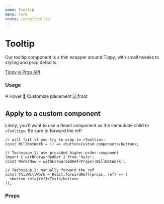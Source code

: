 ```yaml
---
name: Tooltip
menu: Core
route: /core/tooltip
---
```




# Tooltip

Our tooltip component is a thin wrapper around Tippy, with small tweaks to styling and prop defaults.

[Tippy.js Prop API](https://atomiks.github.io/tippyjs/all-props/)


### Usage


<Playground>
  <Box margin={{ bottom: 3 }}>
    <Tooltip content="Pop a tooltip above">
      <Span>🖲 Hover</Span>
    </Tooltip>
  </Box>
  <Box margin={{ bottom: 3 }}>
    <Tooltip placement="right" content="on the right">
      <Span>🙌 Customize placement</Span>
    </Tooltip>
  </Box>
  <Box>
    <Tooltip content="even at an element's corner :)" placement="right-end">
      <img src="https://picsum.photos/id/518/300/200" alt="froot" />
    </Tooltip>
  </Box>
</Playground>

## Apply to a custom component

Likely, you'll want to use a React component as the immediate child to `<Tooltip>`. Be sure to forward the ref!

```tsx
// will fail if you try to wrap in <Tooltip>:
const WillNotWork = () => <button>Custom component</button>;

// Technique 1: use provided higher-order-component
import { withForwardedRef } from 'halo';
const WorksNow = withForwardedRef<Props>(WillNotWork);

// Technique 2: manually forward the ref
const ThisWillWork = React.forwardRef((props, ref) => (
  <button ref={ref}>Text</button>
));
```

### Props

<Props of={Tooltip} />
